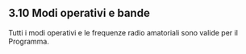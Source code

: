 ## 3.10 Modi operativi e bande

Tutti i modi operativi e le frequenze radio amatoriali sono valide per il Programma.